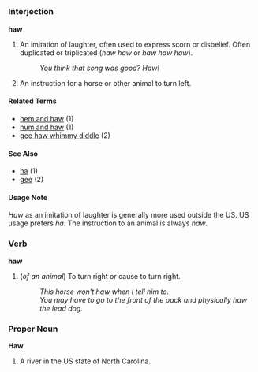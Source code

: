 =={{en}}==

===Interjection===
'''haw'''

# An imitation of laughter, often used to express scorn or disbelief.  Often duplicated or triplicated (''haw haw'' or ''haw haw haw'').
#: ''You think that song was good?  Haw!''
# An instruction for a horse or other animal to turn left.

====Related Terms====
*[[hem and haw]] (1)
*[[hum and haw]] (1)
*[[gee haw whimmy diddle]] (2)

====See Also====
*[[ha]] (1)
*[[gee]] (2)

====Usage Note====
''Haw'' as an imitation of laughter is generally more used outside the US.  US usage prefers ''ha''.  The instruction to an animal is always ''haw''.

===Verb===
'''haw'''

# (''of an animal'') To turn right or cause to turn right.
#: ''This horse won't haw when I tell him to.''
#: ''You may have to go to the front of the pack and physically haw the lead dog.''

===Proper Noun===
'''Haw'''

# A river in the US state of North Carolina.